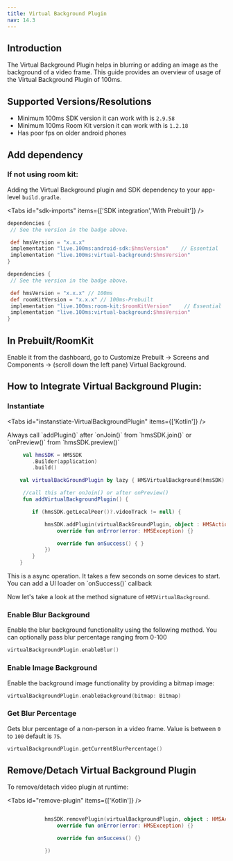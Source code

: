 ```yaml
---
title: Virtual Background Plugin
nav: 14.3
---
```



## Introduction

The Virtual Background Plugin helps in blurring or adding an image as the background of a video frame.
This guide provides an overview of usage of the Virtual Background Plugin of 100ms.


## Supported Versions/Resolutions

-   Minimum 100ms SDK version it can work with is `2.9.58`
-   Minimum 100ms Room Kit version it can work with is `1.2.18`
-   Has poor fps on older android phones


## Add dependency

### If not using room kit:
Adding the Virtual Background plugin and SDK dependency to your app-level `build.gradle`.

<Tabs id="sdk-imports" items={['SDK integration','With Prebuilt']} />

<Tab id='sdk-imports-0'>

<AndroidSdkVersionShield />

```json:build.gradle section=AddSDKDependencies sectionIndex=1
dependencies {
 // See the version in the badge above.

 def hmsVersion = "x.x.x"
 implementation "live.100ms:android-sdk:$hmsVersion"    // Essential
 implementation "live.100ms:virtual-background:$hmsVersion" 
}
```

</Tab>

<Tab id='sdk-imports-1'>

<AndroidSdkVersionShield />
<AndroidPrebuiltVersionShield />

```json:build.gradle section=AddSDKDependencies sectionIndex=1
dependencies {
 // See the version in the badge above.

 def hmsVersion = "x.x.x" // 100ms
 def roomKitVersion = "x.x.x" // 100ms-Prebuilt
 implementation "live.100ms:room-kit:$roomKitVersion"    // Essential
 implementation "live.100ms:virtual-background:$hmsVersion" 
}
```

</Tab>

## In Prebuilt/RoomKit
Enable it from the dashboard, go to Customize Prebuilt -> Screens and Components -> (scroll down the left pane) Virtual Background.

## How to Integrate Virtual Background Plugin:

### Instantiate 

<Tabs id="instanstiate-VirtualBackgroundPlugin" items={['Kotlin']} />

<Tab id='instanstiate-VirtualBackgroundPlugin-0'>

<Note title="💡On instantiating Virtual Background Plugin">
Always call `addPlugin()` after `onJoin()` from `hmsSDK.join()` or `onPreview()` from `hmsSDK.preview()`
</Note>

```kotlin
     val hmsSDK = HMSSDK
        .Builder(application)
        .build()

    val virtualBackGroundPlugin by lazy { HMSVirtualBackground(hmsSDK) }

     //call this after onJoin() or after onPreview()
     fun addVirtualBackgroundPlugin() {

        if (hmsSDK.getLocalPeer()?.videoTrack != null) {

            hmsSDK.addPlugin(virtualBackGroundPlugin, object : HMSActionResultListener {
                override fun onError(error: HMSException) {}

                override fun onSuccess() { }
            })
        }
    }
```

</Tab>

<Note title="💡On instantiating Virtual Background Plugin">
This is a async operation. It takes a few seconds on some devices to start. You can add a UI loader on `onSuccess()` callback
</Note>


Now let's take a look at the method signature of `HMSVirtualBackground`.

### Enable Blur Background

Enable the blur background functionality using the following method. You can optionally pass blur percentage ranging from 0-100

```kotlin
virtualBackgroundPlugin.enableBlur()
```

### Enable Image Background

Enable the background image functionality by providing a bitmap image:

```kotlin
virtualBackgroundPlugin.enableBackground(bitmap: Bitmap)
```

### Get Blur Percentage

Gets blur percentage of a non-person in a video frame. Value is between `0` to `100` default is `75`.

```kotlin
virtualBackgroundPlugin.getCurrentBlurPercentage()
```

## Remove/Detach Virtual Background Plugin

To remove/detach video plugin at runtime:

<Tabs id="remove-plugin" items={['Kotlin']} />

<Tab id='remove-plugin-0'>

```kotlin

            hmsSDK.removePlugin(virtualBackgroundPlugin, object : HMSActionResultListener {
                override fun onError(error: HMSException) {}

                override fun onSuccess() {}

            })


```

</Tab>


